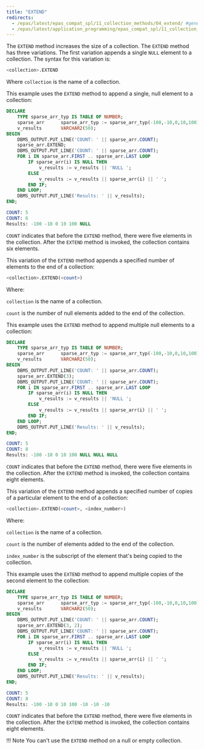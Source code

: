 ```yaml
---
title: "EXTEND"
redirects:
  - /epas/latest/epas_compat_spl/11_collection_methods/04_extend/ #generated for docs/epas/reorg-role-use-case-mode
  - /epas/latest/application_programming/epas_compat_spl/11_collection_methods/04_extend/
---
```


<div id="extend" class="registered_link"></div>

The `EXTEND` method increases the size of a collection. The `EXTEND` method has three variations. The first variation appends a single `NULL` element to a collection. The syntax for this variation is:

```sql
<collection>.EXTEND
```

Where `collection` is the name of a collection.

This example uses the `EXTEND` method to append a single, null element to a collection:

```sql
DECLARE
    TYPE sparse_arr_typ IS TABLE OF NUMBER;
    sparse_arr      sparse_arr_typ := sparse_arr_typ(-100,-10,0,10,100);
    v_results       VARCHAR2(50);
BEGIN
    DBMS_OUTPUT.PUT_LINE('COUNT: ' || sparse_arr.COUNT);
    sparse_arr.EXTEND;
    DBMS_OUTPUT.PUT_LINE('COUNT: ' || sparse_arr.COUNT);
    FOR i IN sparse_arr.FIRST .. sparse_arr.LAST LOOP
        IF sparse_arr(i) IS NULL THEN
            v_results := v_results || 'NULL ';
        ELSE
            v_results := v_results || sparse_arr(i) || ' ';
        END IF;
    END LOOP;
    DBMS_OUTPUT.PUT_LINE('Results: ' || v_results);
END;

COUNT: 5
COUNT: 6
Results: -100 -10 0 10 100 NULL
```

`COUNT` indicates that before the `EXTEND` method, there were five elements in the collection. After the `EXTEND` method is invoked, the collection contains six elements.

This variation of the `EXTEND` method appends a specified number of elements to the end of a collection:

```sql
<collection>.EXTEND(<count>)
```

Where: 

`collection` is the name of a collection.

`count` is the number of null elements added to the end of the collection.

This example uses the `EXTEND` method to append multiple null elements to a collection:

```sql
DECLARE
    TYPE sparse_arr_typ IS TABLE OF NUMBER;
    sparse_arr      sparse_arr_typ := sparse_arr_typ(-100,-10,0,10,100);
    v_results       VARCHAR2(50);
BEGIN
    DBMS_OUTPUT.PUT_LINE('COUNT: ' || sparse_arr.COUNT);
    sparse_arr.EXTEND(3);
    DBMS_OUTPUT.PUT_LINE('COUNT: ' || sparse_arr.COUNT);
    FOR i IN sparse_arr.FIRST .. sparse_arr.LAST LOOP
        IF sparse_arr(i) IS NULL THEN
            v_results := v_results || 'NULL ';
        ELSE
            v_results := v_results || sparse_arr(i) || ' ';
        END IF;
    END LOOP;
    DBMS_OUTPUT.PUT_LINE('Results: ' || v_results);
END;

COUNT: 5
COUNT: 8
Results: -100 -10 0 10 100 NULL NULL NULL
```

`COUNT` indicates that before the `EXTEND` method, there were five elements in the collection. After the `EXTEND` method is invoked, the collection contains eight elements.

This variation of the `EXTEND` method appends a specified number of copies of a particular element to the end of a collection:

```sql
<collection>.EXTEND(<count>, <index_number>)
```

Where:

`collection` is the name of a collection.

`count` is the number of elements added to the end of the collection.

`index_number` is the subscript of the element that's being copied to the collection.

This example uses the `EXTEND` method to append multiple copies of the second element to the collection:

```sql
DECLARE
    TYPE sparse_arr_typ IS TABLE OF NUMBER;
    sparse_arr      sparse_arr_typ := sparse_arr_typ(-100,-10,0,10,100);
    v_results       VARCHAR2(50);
BEGIN
    DBMS_OUTPUT.PUT_LINE('COUNT: ' || sparse_arr.COUNT);
    sparse_arr.EXTEND(3, 2);
    DBMS_OUTPUT.PUT_LINE('COUNT: ' || sparse_arr.COUNT);
    FOR i IN sparse_arr.FIRST .. sparse_arr.LAST LOOP
        IF sparse_arr(i) IS NULL THEN
            v_results := v_results || 'NULL ';
        ELSE
            v_results := v_results || sparse_arr(i) || ' ';
        END IF;
    END LOOP;
    DBMS_OUTPUT.PUT_LINE('Results: ' || v_results);
END;

COUNT: 5
COUNT: 8
Results: -100 -10 0 10 100 -10 -10 -10
```

`COUNT` indicates that before the `EXTEND` method, there were five elements in the collection. After the `EXTEND` method is invoked, the collection contains eight elements.

!!! Note
    You can't use the `EXTEND` method on a null or empty collection.

